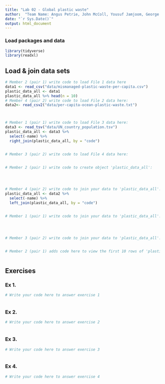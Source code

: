```yaml
---
title: "Lab 02 - Global plastic waste"
author:  "Team Name: Angus Petrie, John McColl, Yousuf Jamjoom, George Hudson-Lord"
date: "`r Sys.Date()`"
output: html_document
---
```


### Load packages and data

```r
library(tidyverse)
library(readxl)
```

## Load & join data sets

```r
# Member 2 (pair 1) write code to load File 1 data here
data1 <- read_csv("data/mismanaged-plastic-waste-per-capita.csv")
plastic_data_all <- data1
plastic_data_all %>% head(n = 10)
# Member 4 (pair 2) write code to load File 2 data here:
data2<- read_csv2("data/per-capita-ocean-plastic-waste.txt")



# Member 1 (pair 1) write code to load File 3 data here:
data3 <- read_tsv("data/UN_country_population.tsv")
plastic_data_all <- data3 %>%
  select(-name) %>%
  right_join(plastic_data_all, by = "code")


# Member 3 (pair 2) write code to load File 4 data here:



```

```r
# Member 2 (pair 1) write code to create object 'plastic_data_all':




# Member 4 (pair 2) write code to join your data to 'plastic_data_all':
plastic_data_all <- data2 %>%
  select(-name) %>%
  left_join(plastic_data_all, by = "code")


# Member 1 (pair 1) write code to join your data to 'plastic_data_all':




# Member 3 (pair 2) write code to join your data to 'plastic_data_all':



```

```r
# Member 2 (pair 1) adds code here to view the first 10 rows of 'plastic_data_all'



```

## Exercises

### Ex 1.

```r
# Write your code here to answer exercise 1



```

### Ex 2.

```r
# Write your code here to answer exercise 2



```

### Ex 3.

```r
# Write your code here to answer exercise 3



```

### Ex 4.

```r
# Write your code here to answer exercise 4



```
